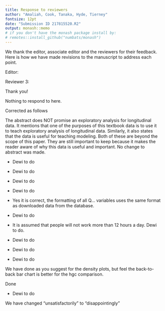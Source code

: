 ```yaml
---
title: Response to reviewers
author: "Amaliah, Cook, Tanaka, Hyde, Tierney"
fontsize: 12pt
date: "Submission ID 217815520.R2"
output: monash::memo
# if you don't have the monash package install by:
# remotes::install_github("numbats/monash")
---
```


We thank the editor, associate editor and the reviewers for their feedback. Here is how we have made revisions to the manuscript to address each point. 


Editor: \textcolor{violet}{The reviews are in general quite favorable and suggest that, subject to the minor revisions that the paper would be suitable for publication as part of the special issue on reproducibility and responsible workflow.} 

Reviewer 3: \textcolor{violet}{Thank you for this revision.  My minor comments and corrections are all well addressed, and I particularly commend the authors for their changes to Section 3.4.  It was a great idea to create a Shiny app showing the exploratory process that lead to your choice of threshold; this feels far more justifiable and reproducible than reporting the final number alone.}

Thank you!

\section*{Associate editor}

\textcolor{violet}{While the data are interesting, the necessary details for a pedagogical application or case study are still largely missing. The manuscript reads more like a paper about the R package, something for a software journal. In my last review, I had missed that this was for a special issue, still I agree with the reviewer that the clear contributions to educators other than its use in class are plenty, but not fully described.}

Nothing to respond to here.

\textcolor{violet}{The main item left to be addressed is polish. This twice-revised manuscript still contains several places where authors are missing words, awkward phrasing, or grammatical errors.}

Corrected as follows

\textcolor{violet}{The abstract promises a discussion of the process for cleaning data and exploratory analyses for longitudinal data. The latter is not provided, nor is a discussion about how that might be done in a class activity. This is a place for adding another clear contribution to educators. (Alternatively it can be deleted).}

The abstract does NOT promise an exploratory analysis for longitudinal data. It mentions that one of the purposes of this textbook data is to use it to teach exploratory analysis of longitudinal data. Similarly, it also states that the data is useful for teaching modeling. Both of these are beyond the scope of this paper. They are still important to keep because it makes the reader aware of why this data is useful and important. No change to abstract was made.

\textcolor{violet}{(page 10, line 18) “these” is errant}


* Dewi to do

\textcolor{violet}{(page 11, line 14) Providing one or two sentences about the use of pivot\_longer() would help readers gain insight and motivate clicking the link to the code.}

* Dewi to do

\textcolor{violet}{(page 11, line 35) The sentence beginning “This information is provided” is missing at least one word.}

* Dewi to do

\textcolor{violet}{(page 12, line 49) There is still the error stating that education should only increase. Certainly, you mean non-decreasing.}

* Dewi to do

\textcolor{violet}{(page 13, line 24) I’m just checking that all Q... variables are correct. The formatting is inconsistent; e.g., Q3-8A versus Q1-3\_A}


* Yes it is correct, the formatting of all Q... variables uses the same format as downloaded data from the database. 

\textcolor{violet}{(page 13, line 36) The sentence beginning “Our target variables” is missing at least one word.}


* Dewi to do

\textcolor{violet}{(page 14, line 20) Why is 84 hours the cut-off? This seems to be an arbitrary choice.}


* It is assumed that people will not work more than 12 hours a day. Dewi to do. 


\textcolor{violet}{(page 15, line 3) The sentence beginning “For stwork variable” is missing at least one word.}

* Dewi to do

\textcolor{violet}{(page 15, line 3)  It might be helpful for readers if you refer to variables as what they are and put the column title in parentheses.
}

* Dewi to do

\textcolor{violet}{(page 15, line 15) Providing one or two sentences about the use of join() would help readers gain insight into what the authors are doing here.}

* Dewi to do

\textcolor{violet}{(page 22, line 5) The default for rlm is huber weighting which never applies a weight of 0. You may have meant bisquare, but that change should be discussed.}

\textcolor{violet}{(page 28, figure 7) This is a helpful graph, but perhaps making the barplot “position dodge” and the density plots overlapping with transparency would sell your point better. This graphic makes the point, but the suggestions I made may produce more compelling evidence.}

We have done as you suggest for the density plots, but feel the back-to-back bar chart is better for the hgc comparison.

\textcolor{violet}{(page 29, line 21) The sentence “The highest grade completed has some confusion” should be rewritten.}

Done

\textcolor{violet}{(page 29, line 37) Naming the function would be helpful for readers interested in using it.}

* Dewi to do

\textcolor{violet}{(page 31, line 9) Certainly you don’t mean to say that you’ve created data ”unsatisfactorily far from” the original.}

We have changed "unsatisfactorily" to "disappointingly"

\textcolor{violet}{(page 32, line 18-30) Here you describe some modeling (see first note). Re-framing this as a possible activity could be helpful to the reader. As it is written now it sounds like a summary (the section title) of what was presented – instead you can make it a path forward for the readers.}















